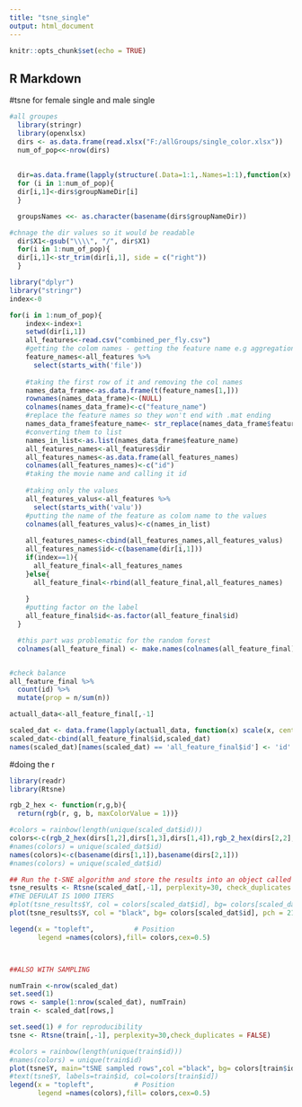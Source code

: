 ```yaml
---
title: "tsne_single"
output: html_document
---
```


```r
knitr::opts_chunk$set(echo = TRUE)
```

## R Markdown
#tsne for female single and male single

```r
#all groupes
  library(stringr)
  library(openxlsx)
  dirs <- as.data.frame(read.xlsx("F:/allGroups/single_color.xlsx"))
  num_of_pop<<-nrow(dirs)
  
  
  dir=as.data.frame(lapply(structure(.Data=1:1,.Names=1:1),function(x) X = numeric(num_of_pop)))
  for (i in 1:num_of_pop){
  dir[i,1]<-dirs$groupNameDir[i]
  }

  groupsNames <<- as.character(basename(dirs$groupNameDir))

#chnage the dir values so it would be readable
  dir$X1<-gsub("\\\\", "/", dir$X1)
  for(i in 1:num_of_pop){
  dir[i,1]<-str_trim(dir[i,1], side = c("right"))
  }

library("dplyr")
library("stringr")
index<-0

for(i in 1:num_of_pop){
    index<-index+1
    setwd(dir[i,1])
    all_features<-read.csv("combined_per_fly.csv")
    #getting the colom names - getting the feature name e.g aggregation 
    feature_names<-all_features %>%
      select(starts_with('file'))
    
    #taking the first row of it and removing the col names
    names_data_frame<-as.data.frame(t(feature_names[1,]))
    rownames(names_data_frame)<-(NULL)
    colnames(names_data_frame)<-c("feature_name")
    #replace the feature names so they won't end with .mat ending
    names_data_frame$feature_name<- str_replace(names_data_frame$feature_name ,".mat", "")
    #converting them to list
    names_in_list<-as.list(names_data_frame$feature_name)
    all_features_names<-all_features$dir
    all_features_names<-as.data.frame(all_features_names)
    colnames(all_features_names)<-c("id")
    #taking the movie name and calling it id
    
    #taking only the values
    all_features_valus<-all_features %>%
      select(starts_with('valu'))
    #putting the name of the feature as colom name to the values
    colnames(all_features_valus)<-c(names_in_list)
    
    all_features_names<-cbind(all_features_names,all_features_valus)
    all_features_names$id<-c(basename(dir[i,1]))
    if(index==1){
      all_feature_final<-all_features_names
    }else{
      all_feature_final<-rbind(all_feature_final,all_features_names)
      
    }
    #putting factor on the label
    all_feature_final$id<-as.factor(all_feature_final$id)
  }

  #this part was problematic for the random forest
  colnames(all_feature_final) <- make.names(colnames(all_feature_final))


#check balance
all_feature_final %>% 
  count(id) %>% 
  mutate(prop = n/sum(n))

actuall_data<-all_feature_final[,-1]

scaled_dat <- data.frame(lapply(actuall_data, function(x) scale(x, center = FALSE, scale = max(x, na.rm = TRUE)/1)))
scaled_dat<-cbind(all_feature_final$id,scaled_dat)
names(scaled_dat)[names(scaled_dat) == 'all_feature_final$id'] <- 'id'
```

#doing the r

```r
library(readr)
library(Rtsne)

rgb_2_hex <- function(r,g,b){
  return(rgb(r, g, b, maxColorValue = 1))}

#colors = rainbow(length(unique(scaled_dat$id)))
colors<-c(rgb_2_hex(dirs[1,2],dirs[1,3],dirs[1,4]),rgb_2_hex(dirs[2,2],dirs[2,3],dirs[2,4]))
#names(colors) = unique(scaled_dat$id)
names(colors)<-c(basename(dirs[1,1]),basename(dirs[2,1]))
#names(colors) = unique(scaled_dat$id)

## Run the t-SNE algorithm and store the results into an object called tsne_results
tsne_results <- Rtsne(scaled_dat[,-1], perplexity=30, check_duplicates = FALSE)
#THE DEFULAT IS 1000 ITERS
#plot(tsne_results$Y, col = colors[scaled_dat$id], bg= colors[scaled_dat$id], pch = 21, cex = 1.2)
plot(tsne_results$Y, col = "black", bg= colors[scaled_dat$id], pch = 21, cex = 1.2)

legend(x = "topleft",          # Position
       legend =names(colors),fill= colors,cex=0.5)




```


```r
##ALSO WITH SAMPLING

numTrain <-nrow(scaled_dat)
set.seed(1)
rows <- sample(1:nrow(scaled_dat), numTrain)
train <- scaled_dat[rows,]

set.seed(1) # for reproducibility
tsne <- Rtsne(train[,-1], perplexity=30,check_duplicates = FALSE)

#colors = rainbow(length(unique(train$id)))
#names(colors) = unique(train$id)
plot(tsne$Y, main="tSNE sampled rows",col ="black", bg= colors[train$id],pch = 21, cex = 1.3)
#text(tsne$Y, labels=train$id, col=colors[train$id])
legend(x = "topleft",          # Position
       legend =names(colors),fill= colors,cex=0.5)
```

